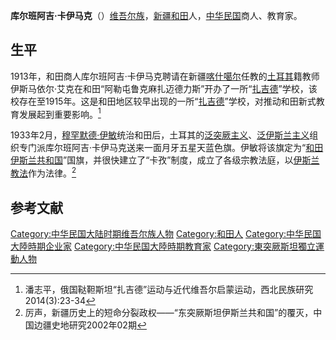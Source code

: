 '''库尔班阿吉·卡伊马克'''（{{bd|？||？|}}）[[维吾尔族|维吾尔族]]，[[新疆|新疆]][[和田|和田]]人，[[中华民国|中华民国]]商人、教育家。

==生平==
1913年，和田商人库尔班阿吉·卡伊马克聘请在新疆[[喀什噶尔|喀什噶尔]]任教的[[土耳其|土耳其]]籍教师伊斯马依尔·艾克在和田“阿勒屯鲁克麻扎迈德力斯”开办了一所“[[扎吉德|扎吉德]]”学校，该校存在至1915年。这是和田地区较早出现的一所“[[扎吉德|扎吉德]]”学校，对推动和田新式教育发展起到重要影响。<ref>潘志平，俄国鞑靼斯坦“扎吉德”运动与近代维吾尔启蒙运动，西北民族研究2014(3):23-34</ref>

1933年2月，[[穆罕默德·伊敏|穆罕默德·伊敏]]统治和田后，土耳其的[[泛突厥主义|泛突厥主义]]、[[泛伊斯兰主义|泛伊斯兰主义]]组织专门派库尔班阿吉·卡伊马克送来一面月牙五星天蓝色旗。伊敏将该旗定为“[[和田伊斯兰政府|和田伊斯兰共和国]]”国旗，并很快建立了“卡孜”制度，成立了各级宗教法庭，以[[伊斯兰教法|伊斯兰教法]]作为法律。<ref>厉声，新疆历史上的短命分裂政权——“东突厥斯坦伊斯兰共和国”的覆灭，中国边疆史地研究2002年02期</ref>

==参考文献==
{{reflist}}

[[Category:中华民国大陆时期维吾尔族人物|Category:中华民国大陆时期维吾尔族人物]]
[[Category:和田人|Category:和田人]]
[[Category:中华民国大陸時期企业家|Category:中华民国大陸時期企业家]]
[[Category:中华民国大陸時期教育家|Category:中华民国大陸時期教育家]]
[[Category:東突厥斯坦獨立運動人物|Category:東突厥斯坦獨立運動人物]]